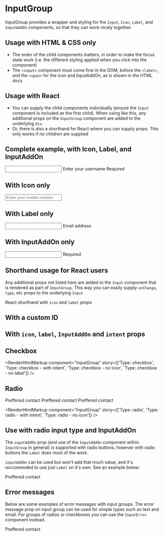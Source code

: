 
<Meta title="InputGroup" component={InputGroup} />

# InputGroup

InputGroup provides a wrapper and styling for the `Input`, `Icon`, `Label`, and `InputAddOn` components, so that they can work nicely together.

<ArgsTable of={InputGroup} />

## Usage with HTML & CSS only

- The order of the child components matters, in order to make the focus state work (i.e. the different styling applied when you click into the component)
- The `<input>` component must come first in the DOM, before the `<label>`, and the `<span>` for the icon and InputAddOn, as is shown in the HTML docs

## Usage with React

- You can supply the child components individually (ensure the `Input` component is included as the first child). When using like this, any additional props on the `InputGroup` component are added to the underlying `div`.
- Or, there is also a shorthand for React where you can supply props. This only works if _no children_ are supplied

## Complete example, with Icon, Label, and InputAddOn

<Canvas>
  <Story name="Complete example">
    <InputGroup>
      <Input id="myId" type="text" />
      <Icon icon="usernameSystem" />
      <Label htmlFor="myId">Enter your username</Label>
      <InputAddOn>Required</InputAddOn>
    </InputGroup>
  </Story>
</Canvas>

<RenderHtmlMarkup component="InputGroup" story="Complete example" />

## With Icon only

<Canvas>
  <Story name="With Icon only">
    <InputGroup>
      <Input id="myId2" type="tel" placeholder="Enter your mobile number" />
      <Icon icon="phoneSystem" />
    </InputGroup>
  </Story>
</Canvas>

<RenderHtmlMarkup component="InputGroup" story="With Icon only" />

## With Label only

<Canvas>
  <Story name="With Label only">
    <InputGroup>
      <Input id="myId3" type="email" />
      <Label htmlFor="myId3">Email address</Label>
    </InputGroup>
  </Story>
</Canvas>

<RenderHtmlMarkup component="InputGroup" story="With Label only" />

## With InputAddOn only

<Canvas>
  <Story name="With InputAddOn only">
    <InputGroup>
      <Input id="myId3" type="email" />
      <InputAddOn>Required</InputAddOn>
    </InputGroup>
  </Story>
</Canvas>

<RenderHtmlMarkup component="InputGroup" story="With InputAddOn only" />

## Shorthand usage for React users

Any additional props not listed here are added to the `Input` component that is rendered as part of `InputGroup`. This way you can easily supply `onChange`, `type`, etc props to the underlying `Input`

React shorthand with `icon` and `label` props

<Canvas>
  <Story name="React shorthand">
    <InputGroup icon="homeSystem" label="Please enter an address" type="text" />
  </Story>
</Canvas>

## With a custom ID

<Canvas>
  <Story name="React shorthand - custom ID">
    <InputGroup id="my-id" icon="homeSystem" label="Please enter an address" type="text" />
  </Story>
</Canvas>

## With `icon`, `label`, `InputAddOn` and `intent` props

<Canvas>
  <Story name="React shorthand - all props">
    <InputGroup icon="asteriskSystem" label="Email address" InputAddOn="Required" intent="danger" type="text" />
  </Story>
</Canvas>

## Checkbox

<Canvas>
  <Story name="Type: checkbox">
    <InputGroup type="checkbox" icon="phoneSystem" label="Status" InputAddOn="Listed" />
  </Story>
  <Story name="Type: checkbox - with intent">
    <InputGroup type="checkbox" icon="infoSystem" intent="danger" label="Status" InputAddOn="Listed" />
  </Story>
  <Story name="Type: checkbox - no icon">
    <InputGroup type="checkbox" label="Status" InputAddOn="Listed" />
  </Story>
  <Story name="Type: checkbox - no label">
    <InputGroup type="checkbox" InputAddOn="Listed" />
  </Story>
</Canvas>

<RenderHtmlMarkup
  component="InputGroup"
  story={['Type: checkbox', 'Type: checkbox - with intent', 'Type: checkbox - no icon', 'Type: checkbox - no label']}
/>

## Radio

<Canvas>
  <Story name="Type: radio">
    <Label className="el-mb2 el-flex">Preffered contact</Label>
    <InputGroup className="el-mb2" type="radio" name="phone" icon="phoneSystem" label="Mobile phone" />
    <InputGroup className="el-mb2" type="radio" name="phone" icon="homeSystem" label="Home phone" />
    <InputGroup className="el-mb2" type="radio" name="phone" icon="emailSystem" label="Email" />
  </Story>
  <Story name="Type: radio - with intent">
    <Label className="el-mb2 el-flex">Preffered contact</Label>
    <InputGroup className="el-mb2" type="radio" name="phone" icon="phoneSystem" label="Mobile phone" intent="danger" />
    <InputGroup className="el-mb2" type="radio" name="phone" icon="homeSystem" label="Home phone" intent="danger" />
    <InputGroup className="el-mb2" type="radio" name="phone" icon="emailSystem" label="Email" intent="danger" />
  </Story>
  <Story name="Type: radio - no icon">
    <Label className="el-mb2 el-flex">Preffered contact</Label>
    <InputGroup className="el-mb2" type="radio" name="phone" label="Mobile phone" />
    <InputGroup className="el-mb2" type="radio" name="phone" label="Home phone" />
    <InputGroup className="el-mb2" type="radio" name="phone" label="Email" />
  </Story>
</Canvas>

<RenderHtmlMarkup
  component="InputGroup"
  story={['Type: radio', 'Type: radio - with intent', 'Type: radio - no icon']}
/>

## Use with radio input type and InputAddOn

The `inputAddOn` prop (and use of the `InputAddOn` component within `InputGroup` in general) _is_ supported with radio buttons, however with radio buttons the `Label` does most of the work.

`inputAddOn` can be used but won't add that much value, and it's reccomended to use just `Label` on it's own. See an example below:

<Canvas>
  <Story name="Type: radio - with InputAddOn">
    <Label className="el-mb2 el-flex">Preffered contact</Label>
    <InputGroup className="el-mb2" type="radio" name="phone" label="Mobile phone" InputAddOn="Test" />
    <InputGroup className="el-mb2" type="radio" name="phone" label="Home phone" InputAddOn="Test" />
    <InputGroup className="el-mb2" type="radio" name="phone" label="Email" InputAddOn="Test" />
  </Story>
</Canvas>

## Error messages

Below are some examples of error messages with input groups. The error message prop on input group can be used for simple types such as text and email. For groups of radios or checkboxes you can use the `InputError` component instead.

<Canvas>
  <Story name="Error message">
    <InputGroup className="el-mb2" type="email" name="phone" label="Email Address" errorMessage="Email address is not valid" />
    <Label className="el-mb2 el-flex">Preffered contact</Label>
    <InputGroup className="el-mb2" type="radio" name="phone" label="Mobile phone" InputAddOn="Test" />
    <InputGroup className="el-mb2" type="radio" name="phone" label="Home phone" InputAddOn="Test" />
    <InputGroup className="el-mb2" type="radio" name="phone" label="Email" InputAddOn="Test" />
    <InputError message="Please select a contact method" />
  </Story>
</Canvas>
